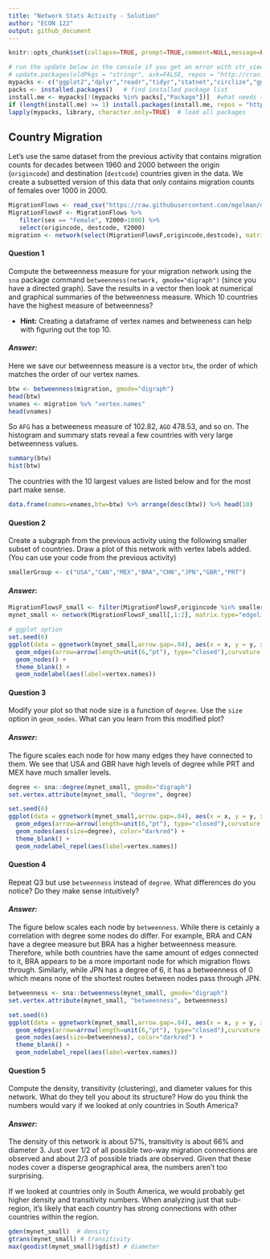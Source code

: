 ```yaml
---
title: "Network Stats Activity - Solution" 
author: "ECON 122" 
output: github_document
---
```



```r
knitr::opts_chunk$set(collapse=TRUE, prompt=TRUE,comment=NULL,message=FALSE, include=TRUE)
```

```r
# run the update below in the console if you get an error with str_view
# update.packages(oldPkgs = "stringr", ask=FALSE, repos = "http://cran.us.r-project.org")
mypacks <- c("ggplot2","dplyr","readr","tidyr","statnet","circlize","ggnetwork")  # what packages are needed?
packs <- installed.packages()   # find installed package list
install.me <- mypacks[!(mypacks %in% packs[,"Package"])]  #what needs to be installed?
if (length(install.me) >= 1) install.packages(install.me, repos = "http://cran.us.r-project.org")   # install (if needed)
lapply(mypacks, library, character.only=TRUE)  # load all packages
```

## Country Migration

Let's use the same dataset from the previous activity that contains migration counts for decades between 1960 and 2000 between the origin (`origincode`) and destination (`destcode`) countries given in the data. We create a subsetted version of this data that only contains migration counts of females over 1000 in 2000.

```r
MigrationFlows <- read_csv("https://raw.githubusercontent.com/mgelman/data/master/MigrationFlows.csv")
MigrationFlowsF <- MigrationFlows %>% 
   filter(sex == "Female", Y2000>1000) %>% 
   select(origincode, destcode, Y2000)
migration <- network(select(MigrationFlowsF,origincode,destcode), matrix.type="edgelist")
```

#### Question 1
Compute the betweenness measure for your migration network using the `sna` package command `betweenness(network, gmode="digraph")` (since you have a directed graph). Save the results in a vector then look at numerical and graphical summaries of the betweenness measure. Which 10 countries have the highest measure of betweenness?

- **Hint:** Creating a dataframe of vertex names and betweeness can help with figuring out the top 10. 

#### *Answer:*
Here we save our betweenness measure is a vector `btw`, the order of which matches the order of our vertex names.
```r
btw <- betweenness(migration, gmode="digraph") 
head(btw)
vnames <- migration %v% "vertex.names"
head(vnames)
```
So `AFG` has a betweeness measure of 102.82, `AGO` 478.53, and so on. The histogram and summary stats reveal a few countries with very large betweenness values. 
```r
summary(btw)
hist(btw) 
```

The countries with the 10 largest values are listed below and for the most part make sense. 
```r
data.frame(names=vnames,btw=btw) %>% arrange(desc(btw)) %>% head(10)
```


#### Question 2 

Create a subgraph from the previous activity using the following smaller subset of countries. Draw a plot of this network with vertex labels added. (You can use your code from the previous activity)
```r
smallerGroup <- c("USA","CAN","MEX","BRA","CHN","JPN","GBR","PRT")
```


#### *Answer:*
```r
MigrationFlowsF_small <- filter(MigrationFlowsF,origincode %in% smallerGroup, destcode %in% smallerGroup)
mynet_small <- network(MigrationFlowsF_small[,1:2], matrix.type="edgelist")

# ggplot option
set.seed(6)
ggplot(data = ggnetwork(mynet_small,arrow.gap=.04), aes(x = x, y = y, xend = xend, yend = yend)) + 
  geom_edges(arrow=arrow(length=unit(6,"pt"), type="closed"),curvature = 0.20) + 
  geom_nodes() + 
  theme_blank() + 
  geom_nodelabel(aes(label=vertex.names)) 
```

#### Question 3
Modify your plot so that node size is a function of `degree`. Use the `size` option in `geom_nodes`. What can you learn from this modified plot? 

#### *Answer:*
The figure scales each node for how many edges they have connected to them. We see that USA and GBR have high levels of degree while PRT and MEX have much smaller levels. 

```r

degree <- sna::degree(mynet_small, gmode="digraph") 
set.vertex.attribute(mynet_small, "degree", degree)

set.seed(6)
ggplot(data = ggnetwork(mynet_small,arrow.gap=.04), aes(x = x, y = y, xend = xend, yend = yend)) + 
  geom_edges(arrow=arrow(length=unit(6,"pt"), type="closed"),curvature = 0.20) + 
  geom_nodes(aes(size=degree), color="darkred") + 
  theme_blank() + 
  geom_nodelabel_repel(aes(label=vertex.names)) 

```

#### Question 4
Repeat Q3 but use `betweenness` instead of `degree`. What differences do you notice? Do they make sense intuitively? 

#### *Answer:*
The figure below scales each node by `betweenness`. While there is cetainly a correlation with degree some nodes do differ. For example, BRA and CAN have a degree measure but BRA has a higher betweenness measure. Therefore, while both countries have the same amount of edges connected to it, BRA appears to be a more important node for which migration flows through. Similarly, while JPN has a degree of 6, it has a betweenness of 0 which means none of the shortest routes between nodes pass through JPN. 

```r

betweenness <- sna::betweenness(mynet_small, gmode="digraph") 
set.vertex.attribute(mynet_small, "betweenness", betweenness)

set.seed(6)
ggplot(data = ggnetwork(mynet_small,arrow.gap=.04), aes(x = x, y = y, xend = xend, yend = yend)) + 
  geom_edges(arrow=arrow(length=unit(6,"pt"), type="closed"),curvature = 0.20) + 
  geom_nodes(aes(size=betweenness), color="darkred") + 
  theme_blank() + 
  geom_nodelabel_repel(aes(label=vertex.names)) 

```

#### Question 5
Compute the density, transitivity (clustering), and diameter values for this network. What do they tell you about its structure?
How do you think the numbers would vary if we looked at only countries in South America? 

#### *Answer:*
The density of this network is about 57%, transitivity is about 66% and diameter 3. Just over 1/2 of all possible two-way migration connections are observed and about 2/3 of possible triads are observed. Given that these nodes cover a disperse geographical area, the numbers aren't too surprising.

If we looked at countries only in South America, we would probably get higher density and transitivity numbers. When analyzing just that sub-region, it's likely that each country has strong connections with other countries within the region. 

```r
gden(mynet_small)  # density
gtrans(mynet_small) # transitivity
max(geodist(mynet_small)$gdist) # diameter
```

